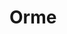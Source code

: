 
# Orme

<ProjectDetails
  region="Reach"
  house="House Orme"
  type="Castle"
  status="Redo In Progress"
  warp="/warp orme"
  projectLead="Shymon184"
  dateStarted="January 29, 2021"
  dateCompleted="Invalid Date"
/>
